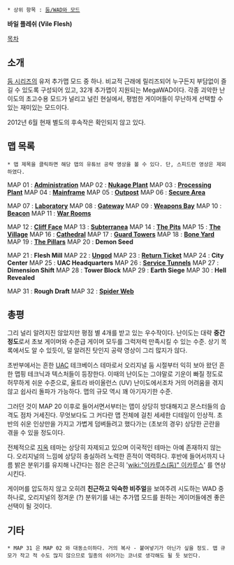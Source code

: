  * 상위 항목 : [[둠/WAD와 모드]]

'''바일 플레쉬 (Vile Flesh)'''

[[목차]]

== 소개 ==

[[둠 시리즈]]의 유저 추가맵 모드 중 하나. 비교적 근래에 릴리즈되어 누구든지 부담없이 즐길 수 있도록 구성되어 있고, 32개 추가맵이 지원되는 MegaWAD이다. 각종 괴악한 난이도의 초고수용 모드가 널리고 널린 현실에서, 평범한 게이머들이 무난하게 선택할 수 있는 재미있는 모드이다.

2012년 6월 현재 별도의 후속작은 확인되지 않고 있다.

== 맵 목록 ==

 * 맵 제목을 클릭하면 해당 맵의 유튜브 공략 영상을 볼 수 있다. 단, 스피드런 영상은 제외하였다.

MAP 01 : '''[http://youtu.be/nKGj4a3k0oM/ Administration]'''
MAP 02 : '''[http://youtu.be/rcTYwiXsQZM/ Nukage Plant]'''
MAP 03 : '''[http://youtu.be/09yVEQNSkHg/ Processing Plant]'''
MAP 04 : '''[http://youtu.be/JdqzLABj2tY/ Mainframe]'''
MAP 05 : '''[http://youtu.be/EExmScQ-gkU/ Outpost]'''
MAP 06 : '''[http://youtu.be/RqKZt9ubeWs/ Secure Area]'''

MAP 07 : '''[http://youtu.be/pvlIuOFTbhQ/ Laboratory]'''
MAP 08 : '''[http://youtu.be/1D5kDFwjGY4/ Gateway]'''
MAP 09 : '''[http://youtu.be/bTLhEghgbnY/ Weapons Bay]'''
MAP 10 : '''[http://youtu.be/6NvLIfV0sDQ/ Beacon]'''
MAP 11 : '''[http://youtu.be/sX_8bIyq79Y/ War Rooms]'''

MAP 12 : '''[http://youtu.be/2KPn-9QI53k/ Cliff Face]'''
MAP 13 : '''[http://youtu.be/HVUPlPxFGqs/ Subterranea]'''
MAP 14 : '''[http://youtu.be/ej8kDrFnunw/ The Pits]'''
MAP 15 : '''[http://youtu.be/ewGugsRAB2Y/ The Village]'''
MAP 16 : '''[http://youtu.be/OHLUTC5bvJY/ Cathedral]'''
MAP 17 : '''[http://youtu.be/xC1ED9fvn6c/ Guard Towers]'''
MAP 18 : '''[http://youtu.be/HbJIV6OvNLs/ Bone Yard]'''
MAP 19 : '''[http://youtu.be/gHnMS_Y9lqc/ The Pillars]'''
MAP 20 : '''Demon Seed'''

MAP 21 : '''Flesh Mill'''
MAP 22 : '''[http://youtu.be/sGnyA-OZDgM/ Ungod]'''
MAP 23 : '''[http://youtu.be/SgOk-Lk79uw/ Return Ticket]'''
MAP 24 : '''City Center'''
MAP 25 : '''UAC Headquarters'''
MAP 26 : '''[http://youtu.be/xWML3G9nNTE/ Service Tunnels]'''
MAP 27 : '''Dimension Shift'''
MAP 28 : '''Tower Block'''
MAP 29 : '''Earth Siege'''
MAP 30 : '''Hell Revealed'''

MAP 31 : '''Rough Draft'''
MAP 32 : '''[http://youtu.be/O01xkR6OlOg/ Spider Web]'''

== 총평 ==

그리 널리 알려지진 않았지만 평점 별 4개를 받고 있는 우수작이다. 난이도는 대략 '''중간 정도'''로서 초보 게이머와 수준급 게이머 모두를 그럭저럭 만족시킬 수 있는 수준. 상기 목록에서도 알 수 있듯이, 덜 알려진 탓인지 공략 영상이 그리 많지가 않다.

초반부에서는 흔한 [[UAC]] 테크베이스 테마로서 오리지널 둠 시절부터 익히 보아 왔던 흔한 맵핑 테크닉과 텍스처들이 등장한다. 이때의 난이도는 그야말로 기운이 빠질 정도로 허무하게 쉬운 수준으로, 울트라 바이올런스 (UV) 난이도에서조차 거의 어려움을 겪지 않고 쉽사리 돌파가 가능하다. 맵의 규모 역시 꽤 아기자기한 수준.

그러던 것이 MAP 20 이후로 들어서면서부터는 맵이 상당히 방대해지고 몬스터들의 습격도 점차 거세진다. 무엇보다도 그 커다란 맵 전체에 걸친 세세한 디테일이 인상적. 초반의 쉬운 인상만을 가지고 가볍게 덤벼들려고 했다가는 (초보의 경우) 상당한 곤란을 겪을 수 있을 정도이다.

전체적으로 [[지옥]] 테마는 상당히 자제되고 있으며 이국적인 테마는 아예 존재하지 않는다. 오리지널의 느낌에 상당히 충실하려 노력한 흔적이 역력하다. 후반에 들어서까지 나름 밝은 분위기를 유지해 나간다는 점은 은근히 '[[wiki:"이카루스(둠)" 이카루스]]' 를 연상시킨다.

게이머를 압도하지 않고 오히려 '''친근하고 익숙한 비주얼'''을 보여주려 시도하는 WAD 중 하나로, 오리지널의 정겨운 (?) 분위기를 내는 추가맵 모드를 원하는 게이머들에겐 좋은 선택이 될 것이다.

== 기타 ==

 * MAP 31 은 MAP 02 와 대동소이하다. 거의 복사 - 붙여넣기가 아닌가 싶을 정도. 맵 규모가 작고 적 수도 많지 않으므로 일종의 쉬어가는 코너로 생각해도 될 듯 보인다.
